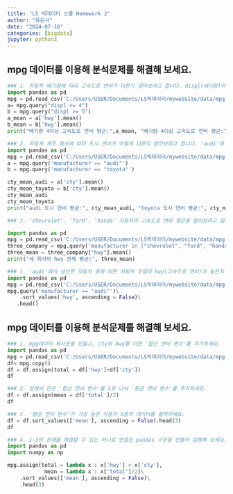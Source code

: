 ```yaml
---
title: "LS 빅데이터 스쿨 Homework 2"
author: "유은서"
date: "2024-07-16"
categories: [bigdata]
jupyter: python3
---
```


## mpg 데이터를 이용해 분석문제를 해결해 보세요.
```python
### 1. 자동차 배기량에 따라 고속도로 연비가 다른지 알아보려고 합니다. displ(배기량)이 4 이하인 자동차와 5이상인 자동차 중 어떤 자동차의 hwy(고속도로 연비) 평균이 더 높은지 알아보세요.
import pandas as pd
mpg = pd.read_csv('C:/Users/USER/Documents/LS빅데이터/mywebsite/data/mpg.csv')
a= mpg.query("displ <= 4")
b = mpg.query("displ >= 5")
a_mean = a['hwy'].mean()
b_mean = b['hwy'].mean()
print("배기량 4이상 고속도로 연비 평균:",a_mean, "배기량 4이상 고속도로 연비 평균:", b_mean)
```
```python
### 2. 자동차 제조 회사에 따라 도시 연비가 어떻게 다른지 알아보려고 합니다. 'audi'와 'toyota'중 어느 manufacturer(자동차 제조 회사)의 cty(도시 연비) 평균이 더 높은지 알아보세요.
import pandas as pd
mpg = pd.read_csv('C:/Users/USER/Documents/LS빅데이터/mywebsite/data/mpg.csv')
a = mpg.query('manufacturer == "audi"')
b = mpg.query('manufacturer == "toyota"')

cty_mean_audi = a['cty'].mean()
cty_mean_toyota = b['cty'].mean()
cty_mean_audi
cty_mean_toyota
print("audi 도시 연비 평균:", cty_mean_audi, "toyota 도시 연비 평균:", cty_mean_toyota)
```
```python
### 3. 'chevrolet', 'ford', 'honda' 자동차의 고속도로 연비 평균을 알아보려고 합니다. 세 회사의 데이터를 추출한 다음 hwy 전체 평균을 구해 보세요.

import pandas as pd
mpg = pd.read_csv('C:/Users/USER/Documents/LS빅데이터/mywebsite/data/mpg.csv')
three_company = mpg.query('manufacturer in ["chevrolet", "ford", "honda"]')
three_mean = three_company["hwy"].mean()
print("세 회사의 hwy 전체 평균:", three_mean)

```
```python
### 1. 'audi'에서 생산한 자동차 중에 어떤 자동차 모델의 hwy(고속도로 연비)가 높은지 알아보려고 합니다. 'audi'에서 생산한 자동차 중 hwy가 1~5위에 해당하는 자동차 데이터를 출력하세요.
import pandas as pd
mpg = pd.read_csv('C:/Users/USER/Documents/LS빅데이터/mywebsite/data/mpg.csv')
mpg.query('manufacturer == "audi"')\
    .sort_values('hwy', ascending = False)\
   .head()
```
## mpg 데이터를 이용해 분석문제를 해결해 보세요.
```python
### 1. mpg데이터 복사본을 만들고, cty와 hwy를 더한 '합산 연비 변수'를 추가하세요.
import pandas as pd
mpg = pd.read_csv('C:/Users/USER/Documents/LS빅데이터/mywebsite/data/mpg.csv')
df= mpg.copy()
df = df.assign(total = df['hwy']+df['cty'])
df

```
```python
### 2. 앞에서 만든 '합산 연비 변수'를 2로 나눠 '평균 연비 변수'를 추가하세요.
df = df.assign(mean = df['total']/2)
df
```
```python
### 3. '평균 연비 변수'가 가장 높은 자동차 3종의 데이터를 출력하세요.
df = df.sort_values(['mean'], ascending = False).head(3)
df
```
```python
### 4. 1~3번 문제를 해결할 수 있는 하나로 연결된 pandas 구문을 만들어 실행해 보세요. 데이터는 복사본 대신 mpg 원본을 이용하세요.
import pandas as pd
import numpy as np

mpg.assign(total = lambda x : x['hwy'] + x['cty'],
            mean = lambda x : x['total']/2)\
    .sort_values(['mean'], ascending = False)\
    .head(3)

```